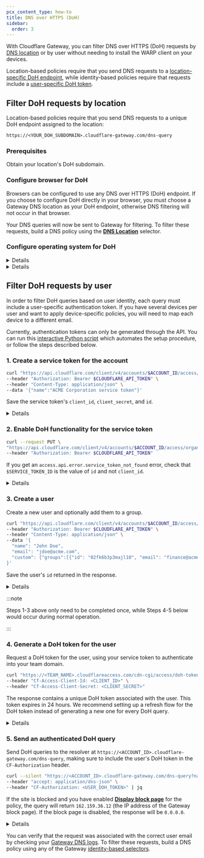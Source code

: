 ```yaml
---
pcx_content_type: how-to
title: DNS over HTTPS (DoH)
sidebar:
  order: 3
---
```



With Cloudflare Gateway, you can filter DNS over HTTPS (DoH) requests by [DNS location](/cloudflare-one/connections/connect-devices/agentless/dns/locations/) or by user without needing to install the WARP client on your devices.

Location-based policies require that you send DNS requests to a [location-specific DoH endpoint](#filter-doh-requests-by-location), while identity-based policies require that requests include a [user-specific DoH token](#filter-doh-requests-by-user).

## Filter DoH requests by location

Location-based policies require that you send DNS requests to a unique <GlossaryTooltip term="DoH subdomain">DoH endpoint</GlossaryTooltip> assigned to the location:

```txt
https://<YOUR_DOH_SUBDOMAIN>.cloudflare-gateway.com/dns-query
```

### Prerequisites

Obtain your location's <GlossaryTooltip term="DoH subdomain">DoH subdomain</GlossaryTooltip>.

### Configure browser for DoH

Browsers can be configured to use any DNS over HTTPS (DoH) endpoint. If you choose to configure DoH directly in your browser, you must choose a Gateway DNS location as your DoH endpoint, otherwise DNS filtering will not occur in that browser.

<Render file="gateway/doh-instructions" />

Your DNS queries will now be sent to Gateway for filtering. To filter these requests, build a DNS policy using the [**DNS Location**](/cloudflare-one/connections/connect-devices/agentless/dns/locations/) selector.

### Configure operating system for DoH

<Details header="Windows 11">

1. Obtain the `A` and `AAAA` record values associated with your location's DoH endpoint.

   1. Run the following command to obtain your `A` record values:

   ```powershell
   nslookup -type=A <your-subdomain>.cloudflare-gateway.com
   ```

   2. Obtain your `AAAA` record values.

   ```powershell
   nslookup -type=AAAA <your-subdomain>.cloudflare-gateway.com
   ```

   3. Copy the resulting IP addresses.

2. Add the addresses to your list of known DoH servers.

   1. Run the following command for each address:

   ```powershell
   Add-DnsClientDohServerAddress -ServerAddress <IP-address> -DohTemplate https://<your-subdomain>.cloudflare-gateway.com/dns-query -AllowFallbackToUdp $False -AutoUpgrade $False
   ```

   2. Confirm the addresses were added.

   ```powershell
   Get-DnsClientDohServerAddress
   ```

3. In Windows, go to **Settings** > **Network & internet** > your active Internet connection. This option may be either **Ethernet** or **Wi-Fi**.

4. Under **DNS server assignment**, select **Edit**.

5. In the drop-down menu, choose _Manual_.

6. Enable **IPv4**.

7. In **Preferred DNS** and **Alternate DNS**, enter the IPv4 addresses from your `A` record command. Set **DNS over HTTPS** to _On (automatic template)_.

8. Enable **IPv6**.

9. In **Preferred DNS** and **Alternate DNS**, enter the IPv6 addresses from your `AAAA` record command. Set **DNS over HTTPS** to _On (automatic template)_.

</Details>

<Details header="Windows Server 2022">

Obtain the `A` and `AAAA` record values associated with your location's DoH endpoint.

1. Run the following command to obtain your `A` record values:

```powershell
nslookup -type=A <your-subdomain>.cloudflare-gateway.com
```

2. Obtain your `AAAA` record values.

```powershell
nslookup -type=AAAA <your-subdomain>.cloudflare-gateway.com
```

3. Copy the resulting IP addresses.
4. [Add the addresses](https://learn.microsoft.com/en-us/windows-server/networking/dns/doh-client-support#add-a-new-doh-server-to-the-list-of-known-servers) to your list of known DoH servers.
5. [Configure the Windows Server client](https://learn.microsoft.com/en-us/windows-server/networking/dns/doh-client-support#configure-the-dns-client-to-support-doh) or [set up a Group Policy](https://learn.microsoft.com/en-us/windows-server/networking/dns/doh-client-support#configuring-doh-through-group-policy) to use DoH.

For more information, refer to [Microsoft's DoH guide](https://learn.microsoft.com/en-us/windows-server/networking/dns/doh-client-support) for Windows Server 2022 and newer.

</Details>

## Filter DoH requests by user

In order to filter DoH queries based on user identity, each query must include a user-specific authentication token. If you have several devices per user and want to apply device-specific policies, you will need to map each device to a different email.

Currently, authentication tokens can only be generated through the API. You can run this [interactive Python script](/cloudflare-one/static/authenticated-doh.py) which automates the setup procedure, or follow the steps described below.

### 1. Create a service token for the account

```bash
curl "https://api.cloudflare.com/client/v4/accounts/$ACCOUNT_ID/access/service_tokens" \
--header "Authorization: Bearer $CLOUDFLARE_API_TOKEN" \
--header "Content-Type: application/json" \
--data '{"name":"ACME Corporation service token"}'
```

Save the service token's `client_id`, `client_secret`, and `id`.

<Details header="Example response">

```json null {3,4,7}
{
	"result": {
		"client_id": "88bf3b6d86161464f6509f7219099e57.access",
		"client_secret": "bdd31cbc4dec990953e39163fbbb194c93313ca9f0a6e420346af9d326b1d2a5",
		"created_at": "2022-06-09T01:59:17Z",
		"expires_at": "2023-06-09T01:59:17Z",
		"id": "f174e90a-fafe-4643-bbbc-4a0ed4fc8415",
		"name": "ACME Corporation service token",
		"updated_at": "2022-06-09T01:59:17Z"
	},
	"success": true,
	"errors": [],
	"messages": []
}
```

</Details>

### 2. Enable DoH functionality for the service token

```bash
curl --request PUT \
"https://api.cloudflare.com/client/v4/accounts/$ACCOUNT_ID/access/organizations/doh/$SERVICE_TOKEN_ID" \
--header "Authorization: Bearer $CLOUDFLARE_API_TOKEN"
```

If you get an `access.api.error.service_token_not_found` error, check that `$SERVICE_TOKEN_ID` is the value of `id` and not `client_id`.

<Details header="Example response">

```json
{
	"result": {
		"client_id": "88bf3b6d86161464f6509f7219099e57.access",
		"created_at": "2022-06-09T01:59:17Z",
		"expires_at": "2023-06-09T01:59:17Z",
		"id": "f174e90a-fafe-4643-bbbc-4a0ed4fc8415",
		"name": "ACME Corporation service token",
		"updated_at": "2022-06-09T01:59:17Z",
		"duration": "8760h"
	},
	"success": true,
	"errors": [],
	"messages": []
}
```

</Details>

### 3. Create a user

Create a new user and optionally add them to a group.

```bash
curl "https://api.cloudflare.com/client/v4/accounts/$ACCOUNT_ID/access/users" \
--header "Authorization: Bearer $CLOUDFLARE_API_TOKEN" \
--header "Content-Type: application/json" \
--data '{
  "name": "John Doe",
  "email": "jdoe@acme.com",
  "custom": {"groups":[{"id": "02fk6b3p3majl10", "email": "finance@acme.com", "name": "Finance"}]}
}'
```

Save the user's `id` returned in the response.

<Details header="Example response">

```json null {3}
{
	"result": {
		"id": "54d425de-7a78-4186-9975-d43c88ee7899",
		"created_at": "2022-03-16T21:18:39.93598Z",
		"updated_at": "2022-05-17T23:50:39.598345Z",
		"uid": "54d425de-7a78-4186-9975-d43c88ee7899",
		"name": "John Doe",
		"email": "jdoe@acme.com",
		"custom": {
			"groups": [
				{
					"email": "finance@acme.com",
					"id": "02fk6b3p3majl10",
					"name": "Finance"
				}
			]
		}
	},
	"success": true,
	"errors": [],
	"messages": []
}
```

</Details>

:::note

Steps 1-3 above only need to be completed once, while Steps 4-5 below would occur during normal operation.

:::

### 4. Generate a DoH token for the user

Request a DoH token for the user, using your service token to authenticate into your <GlossaryTooltip term="team domain">team domain</GlossaryTooltip>.

```bash
curl "https://<TEAM_NAME>.cloudflareaccess.com/cdn-cgi/access/doh-token?account-id=<ACCOUNT_ID>&user-id=<USER_ID>&auth-domain=<TEAM_NAME>.cloudflareaccess.com" \
--header "Cf-Access-Client-Id: <CLIENT_ID>" \
--header "Cf-Access-Client-Secret: <CLIENT_SECRET>"
```

The response contains a unique DoH token associated with the user. This token expires in 24 hours. We recommend setting up a refresh flow for the DoH token instead of generating a new one for every DoH query.

<Details header="Example response">

```json
{
	"token": "y2khbGciOiJSUzI1NiIsImtpZCI6ImJlZjVkYjg4ZTEwMjk3ZDEwNzhkMmEyYjE0MjMxZTljYTQwMjQ2NjAwOTQzNmJhOTQwOGJkODY3ZmI4OWFiOGQifQ.eyJ0eXBlIjoiZG9oIiwiYXVkIjoiY2xvdWRmbGFyZS1nYXRld2F5LmNvbSIsImlhdCI6MTY1NDc1MTg3NSwiZXhwIjoxNjU0ODM4Mjc1LCJhY2NvdW50LWlkIjoiMTA4MDM0OGIyZGYzYmQwN2QxZmI1MjM3Y2Q1ZDU5M2EiLCJ1c2VyLWlkIjoiNTRkNDI1ZGUtN2E3OC00MTg2LTk5NzUtZDQzYzg4ZWU3ODk5In0.I5p4WsH2dPhQ8vwy84zF05PsoBHCsUSXAaMpNhEH36oFZ3tXcs9ksLz7OzpZ_x3HxUfO3n57LlpAF1VehaBt2i94XCkvSgtHpYcwd_qZydLp-BGtcyfU1LbdXQC3m6zxKcIWu5VySi8I-J25UYlpyJhYgZ4DQUZIpqbSSt6WcVRKvA7OBa7xjkTux4OcqWAViO_ZS-GLwl-fqhvolmiwk37seBD3YuV1zG06VeWXfrMkZ5MbhooHD1DZDBHOZpTtmN8MbeKeI4tlY1mb_O3-jE-um6F9Hrl4NQm89MKFzsum-_Rywi5m4PTSlDza7fjdJs7RzFgJd3VWgzG-jgyQKw"
}
```

</Details>

### 5. Send an authenticated DoH query

Send DoH queries to the resolver at `https://<ACCOUNT_ID>.cloudflare-gateway.com/dns-query`, making sure to include the user's DoH token in the `CF-Authorization` header.

```bash
curl --silent "https://<ACCOUNT_ID>.cloudflare-gateway.com/dns-query?name=example.com" \
--header "accept: application/dns-json" \
--header "CF-Authorization: <USER_DOH_TOKEN>" | jq
```

If the site is blocked and you have enabled [**Display block page**](/cloudflare-one/policies/gateway/block-page/#turn-on-the-block-page) for the policy, the query will return `162.159.36.12` (the IP address of the Gateway block page). If the block page is disabled, the response will be `0.0.0.0`.

<Details header="Example response">

```json
{
	"Status": 0,
	"TC": false,
	"RD": true,
	"RA": true,
	"AD": false,
	"CD": false,
	"Question": [
		{
			"name": "example.com",
			"type": 1
		}
	],
	"Answer": [
		{
			"name": "example.com",
			"type": 1,
			"TTL": 60,
			"data": "162.159.36.12"
		}
	]
}
```

</Details>

You can verify that the request was associated with the correct user email by checking your [Gateway DNS logs](/cloudflare-one/insights/logs/gateway-logs/). To filter these requests, build a DNS policy using any of the Gateway [identity-based selectors](/cloudflare-one/policies/gateway/identity-selectors/).
